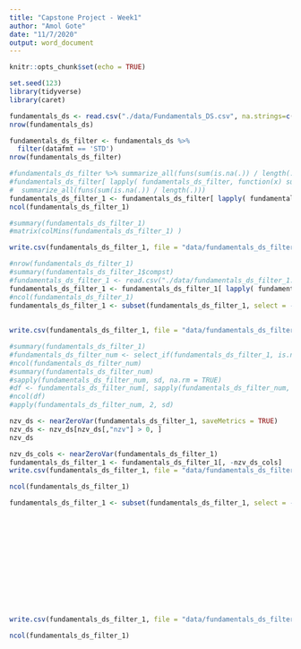```yaml
---
title: "Capstone Project - Week1"
author: "Amol Gote"
date: "11/7/2020"
output: word_document
---
```


```r
knitr::opts_chunk$set(echo = TRUE)
```

```r
set.seed(123)
library(tidyverse)
library(caret)
```


```r
fundamentals_ds <- read.csv("./data/Fundamentals_DS.csv", na.strings=c(""," "))
nrow(fundamentals_ds)
```



```r
fundamentals_ds_filter <- fundamentals_ds %>%
  filter(datafmt == 'STD') 
nrow(fundamentals_ds_filter)
```

```r
#fundamentals_ds_filter %>% summarize_all(funs(sum(is.na(.)) / length(.)))
#fundamentals_ds_filter[ lapply( fundamentals_ds_filter, function(x) sum(is.na(x)) / length(x) ) < 0.1 ] %>% 
#  summarize_all(funs(sum(is.na(.)) / length(.)))
fundamentals_ds_filter_1 <- fundamentals_ds_filter[ lapply( fundamentals_ds_filter, function(x) sum(is.na(x)) / length(x) ) < 0.1 ]
ncol(fundamentals_ds_filter_1)
```

```r
#summary(fundamentals_ds_filter_1)
#matrix(colMins(fundamentals_ds_filter_1) ) 
```

```r
write.csv(fundamentals_ds_filter_1, file = "data/fundamentals_ds_filter_1.csv", row.names=FALSE)
```

```r
#nrow(fundamentals_ds_filter_1)
#summary(fundamentals_ds_filter_1$compst)
#fundamentals_ds_filter_1 <- read.csv("./data/fundamentals_ds_filter_1.csv", na.strings=c(""," "))
fundamentals_ds_filter_1 <- fundamentals_ds_filter_1[ lapply( fundamentals_ds_filter_1, function(x) sum(is.na(x)) / length(x) ) < 0.1 ]
#ncol(fundamentals_ds_filter_1)
fundamentals_ds_filter_1 <- subset(fundamentals_ds_filter_1, select = -c(datadate,indfmt,curncd,consol,popsrc,conm,curcd,apdedate,fdate,add1,addzip,busdesc,
                                                                         city,conml,weburl,phone,loc,final,fyr,acchg,fic,
                                                                         xido,xidoc,naicsh,sich,au,auop,auopic,fyrc,ggroup,gind,gsector,gsubind,priusa))
write.csv(fundamentals_ds_filter_1, file = "data/fundamentals_ds_filter_2.csv", row.names=FALSE, na="")
```

```r
#summary(fundamentals_ds_filter_1)
#fundamentals_ds_filter_num <- select_if(fundamentals_ds_filter_1, is.numeric)
#ncol(fundamentals_ds_filter_num)
#summary(fundamentals_ds_filter_num)
#sapply(fundamentals_ds_filter_num, sd, na.rm = TRUE)
#df <- fundamentals_ds_filter_num[, sapply(fundamentals_ds_filter_num, function(x) { sd(x) != 0} )]
#ncol(df)
#apply(fundamentals_ds_filter_num, 2, sd)
```

```r
nzv_ds <- nearZeroVar(fundamentals_ds_filter_1, saveMetrics = TRUE)
nzv_ds <- nzv_ds[nzv_ds[,"nzv"] > 0, ]
nzv_ds
```



```r
nzv_ds_cols <- nearZeroVar(fundamentals_ds_filter_1)
fundamentals_ds_filter_1 <- fundamentals_ds_filter_1[, -nzv_ds_cols]
write.csv(fundamentals_ds_filter_1, file = "data/fundamentals_ds_filter_3.csv", row.names=FALSE, na="")
```

```r
ncol(fundamentals_ds_filter_1)
```


```r
fundamentals_ds_filter_1 <- subset(fundamentals_ds_filter_1, select = -c(acctstd,ismod,src,acodo,acox,
                                                                          aox,capxv,ceql,cibegni,cicurr,cidergl,
                                                                          cimii,cipen,cisecgl,citotal,cshfd,cshpri,dclo,dcpstk,
                                                                          dltis,dlto,dltr,do,dp,dpvieb,drc,
                                                                          drlt,dv,dvc,epsfx,epspx,exre,
                                                                          fopox,ibadj,ibc,ibcom,ibmii,
                                                                          invch,ivaco,ivaeq,ivao,lco,
                                                                          lcox,lcoxdr,lct,loxdr,mibn,
                                                                          mibt,mii,msa,niadj,np,oprepsx,pnca,ppent,ppeveb,
                                                                          recco,rectr,sale,spced,spceeps,
                                                                          tstkc,txbco,txbcof,txdb,
                                                                          txdba,txdbca,txdc,txdi,
                                                                          txditc,txndb,xopr,exchg,costat,
                                                                          ceoso,cfoso,idbflag,naics,sic,stko))
write.csv(fundamentals_ds_filter_1, file = "data/fundamentals_ds_filter_4.csv", row.names=FALSE, na="")
```

```r
ncol(fundamentals_ds_filter_1)
```